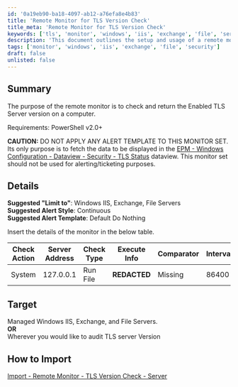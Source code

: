 ```yaml
---
id: '0a19eb90-ba18-4097-ab12-a76efa8e4b83'
title: 'Remote Monitor for TLS Version Check'
title_meta: 'Remote Monitor for TLS Version Check'
keywords: ['tls', 'monitor', 'windows', 'iis', 'exchange', 'file', 'servers', 'audit']
description: 'This document outlines the setup and usage of a remote monitor designed to check and return the enabled TLS server version on a computer. It details the requirements, cautionary notes against alerting, and suggestions for implementation in managed Windows environments.'
tags: ['monitor', 'windows', 'iis', 'exchange', 'file', 'security']
draft: false
unlisted: false
---
```

## Summary

The purpose of the remote monitor is to check and return the Enabled TLS Server version on a computer.

Requirements: PowerShell v2.0+

**CAUTION:** DO NOT APPLY ANY ALERT TEMPLATE TO THIS MONITOR SET. Its only purpose is to fetch the data to be displayed in the [EPM - Windows Configuration - Dataview - Security - TLS Status](https://proval.itglue.com/DOC-5078775-7974498) dataview. This monitor set should not be used for alerting/ticketing purposes.

## Details

**Suggested "Limit to"**: Windows IIS, Exchange, File Servers  
**Suggested Alert Style**: Continuous  
**Suggested Alert Template**: Default Do Nothing  

Insert the details of the monitor in the below table.

| Check Action | Server Address | Check Type | Execute Info | Comparator | Interval | Result |
|--------------|----------------|------------|---------------|------------|----------|--------|
| System       | 127.0.0.1     | Run File   | **REDACTED**  | Missing     | 86400    | _      |

## Target

Managed Windows IIS, Exchange, and File Servers.  
**OR**  
Wherever you would like to audit TLS server Version

## How to Import

[Import - Remote Monitor - TLS Version Check - Server](https://proval.itglue.com/DOC-5078775-13218114)












